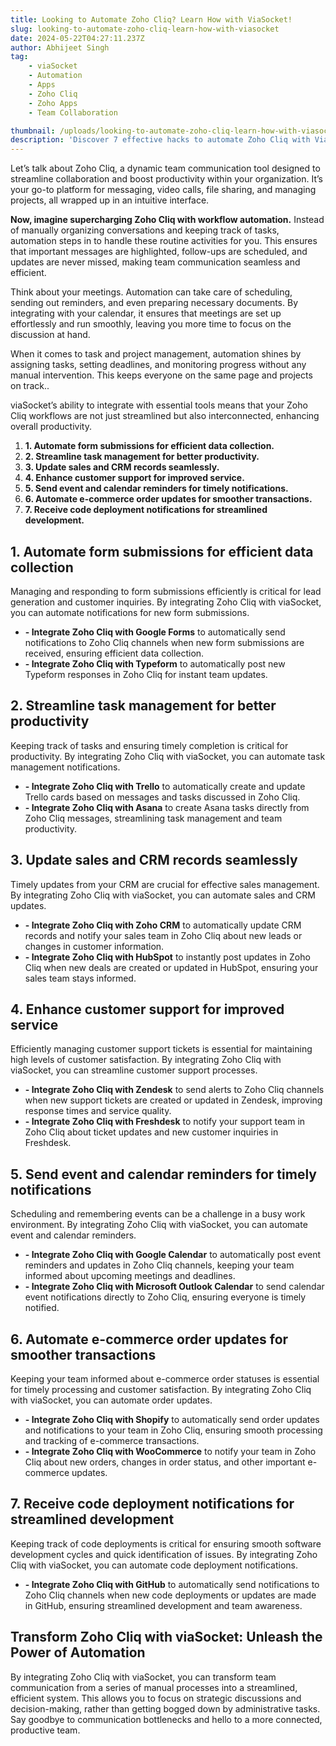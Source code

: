 ```yaml
---
title: Looking to Automate Zoho Cliq? Learn How with ViaSocket!
slug: looking-to-automate-zoho-cliq-learn-how-with-viasocket
date: 2024-05-22T04:27:11.237Z
author: Abhijeet Singh
tag:
    - viaSocket
    - Automation
    - Apps
    - Zoho Cliq
    - Zoho Apps
    - Team Collaboration

thumbnail: /uploads/looking-to-automate-zoho-cliq-learn-how-with-viasocket.png
description: 'Discover 7 effective hacks to automate Zoho Cliq with ViaSocket. Simplify your workflow and boost productivity today!'
---
```


Let’s talk about Zoho Cliq, a dynamic team communication tool designed to streamline collaboration and boost productivity within your organization. It’s your go-to platform for messaging, video calls, file sharing, and managing projects, all wrapped up in an intuitive interface.

**Now, imagine supercharging Zoho Cliq with workflow automation.** Instead of manually organizing conversations and keeping track of tasks, automation steps in to handle these routine activities for you. This ensures that important messages are highlighted, follow-ups are scheduled, and updates are never missed, making team communication seamless and efficient.

Think about your meetings. Automation can take care of scheduling, sending out reminders, and even preparing necessary documents. By integrating with your calendar, it ensures that meetings are set up effortlessly and run smoothly, leaving you more time to focus on the discussion at hand.

When it comes to task and project management, automation shines by assigning tasks, setting deadlines, and monitoring progress without any manual intervention. This keeps everyone on the same page and projects on track..

viaSocket’s ability to integrate with essential tools means that your Zoho Cliq workflows are not just streamlined but also interconnected, enhancing overall productivity.

1. **1. Automate form submissions for efficient data collection.**
2. **2. Streamline task management for better productivity.**
3. **3. Update sales and CRM records seamlessly.**
4. **4. Enhance customer support for improved service.**
5. **5. Send event and calendar reminders for timely notifications.**
6. **6. Automate e-commerce order updates for smoother transactions.**
7. **7. Receive code deployment notifications for streamlined development.**

## 1\. Automate form submissions for efficient data collection

Managing and responding to form submissions efficiently is critical for lead generation and customer inquiries. By integrating Zoho Cliq with viaSocket, you can automate notifications for new form submissions.

-   **- Integrate Zoho Cliq with Google Forms** to automatically send notifications to Zoho Cliq channels when new form submissions are received, ensuring efficient data collection.
-   **- Integrate Zoho Cliq with Typeform** to automatically post new Typeform responses in Zoho Cliq for instant team updates.

## 2\. Streamline task management for better productivity

Keeping track of tasks and ensuring timely completion is critical for productivity. By integrating Zoho Cliq with viaSocket, you can automate task management notifications.

-   **- Integrate Zoho Cliq with Trello** to automatically create and update Trello cards based on messages and tasks discussed in Zoho Cliq.
-   **- Integrate Zoho Cliq with Asana** to create Asana tasks directly from Zoho Cliq messages, streamlining task management and team productivity.

## 3\. Update sales and CRM records seamlessly

Timely updates from your CRM are crucial for effective sales management. By integrating Zoho Cliq with viaSocket, you can automate sales and CRM updates.

-   **- Integrate Zoho Cliq with Zoho CRM** to automatically update CRM records and notify your sales team in Zoho Cliq about new leads or changes in customer information.
-   **- Integrate Zoho Cliq with HubSpot** to instantly post updates in Zoho Cliq when new deals are created or updated in HubSpot, ensuring your sales team stays informed.

## 4\. Enhance customer support for improved service

Efficiently managing customer support tickets is essential for maintaining high levels of customer satisfaction. By integrating Zoho Cliq with viaSocket, you can streamline customer support processes.

-   **- Integrate Zoho Cliq with Zendesk** to send alerts to Zoho Cliq channels when new support tickets are created or updated in Zendesk, improving response times and service quality.
-   **- Integrate Zoho Cliq with Freshdesk** to notify your support team in Zoho Cliq about ticket updates and new customer inquiries in Freshdesk.

## 5\. Send event and calendar reminders for timely notifications

Scheduling and remembering events can be a challenge in a busy work environment. By integrating Zoho Cliq with viaSocket, you can automate event and calendar reminders.

-   **- Integrate Zoho Cliq with Google Calendar** to automatically post event reminders and updates in Zoho Cliq channels, keeping your team informed about upcoming meetings and deadlines.
-   **- Integrate Zoho Cliq with Microsoft Outlook Calendar** to send calendar event notifications directly to Zoho Cliq, ensuring everyone is timely notified.

## 6\. Automate e-commerce order updates for smoother transactions

Keeping your team informed about e-commerce order statuses is essential for timely processing and customer satisfaction. By integrating Zoho Cliq with viaSocket, you can automate order updates.

-   **- Integrate Zoho Cliq with Shopify** to automatically send order updates and notifications to your team in Zoho Cliq, ensuring smooth processing and tracking of e-commerce transactions.
-   **- Integrate Zoho Cliq with WooCommerce** to notify your team in Zoho Cliq about new orders, changes in order status, and other important e-commerce updates.

## 7\. Receive code deployment notifications for streamlined development

Keeping track of code deployments is critical for ensuring smooth software development cycles and quick identification of issues. By integrating Zoho Cliq with viaSocket, you can automate code deployment notifications.

-   **- Integrate Zoho Cliq with GitHub** to automatically send notifications to Zoho Cliq channels when new code deployments or updates are made in GitHub, ensuring streamlined development and team awareness.

## Transform Zoho Cliq with viaSocket: Unleash the Power of Automation

By integrating Zoho Cliq with viaSocket, you can transform team communication from a series of manual processes into a streamlined, efficient system. This allows you to focus on strategic discussions and decision-making, rather than getting bogged down by administrative tasks. Say goodbye to communication bottlenecks and hello to a more connected, productive team.
